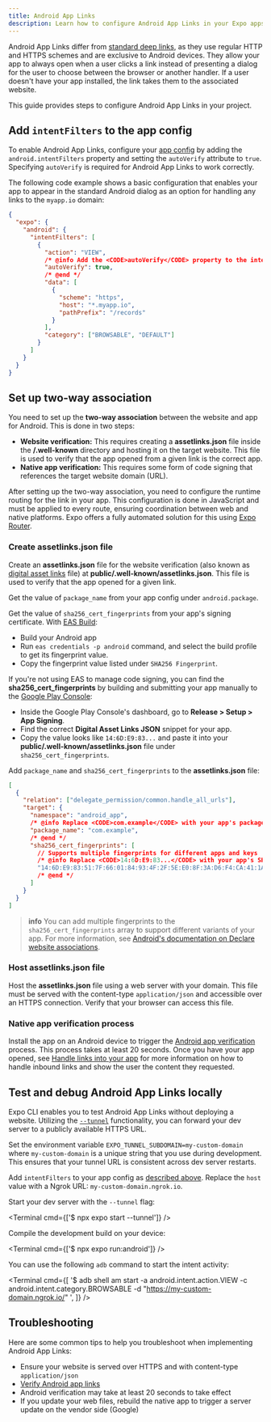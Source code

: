 ```yaml
---
title: Android App Links
description: Learn how to configure Android App Links in your Expo apps to open your app from a standard web URL.
---
```



Android App Links differ from [standard deep links](/linking/into-your-app/), as they use regular HTTP and HTTPS schemes and are exclusive to Android devices. They allow your app to always open when a user clicks a link instead of presenting a dialog for the user to choose between the browser or another handler. If a user doesn't have your app installed, the link takes them to the associated website.

This guide provides steps to configure Android App Links in your project.

## Add `intentFilters` to the app config

To enable Android App Links, configure your [app config](/workflow/configuration/) by adding the `android.intentFilters` property and setting the `autoVerify` attribute to `true`. Specifying `autoVerify` is required for Android App Links to work correctly.

The following code example shows a basic configuration that enables your app to appear in the standard Android dialog as an option for handling any links to the `myapp.io` domain:

```json app.json|collapseHeight=454
{
  "expo": {
    "android": {
      "intentFilters": [
        {
          "action": "VIEW",
          /* @info Add the <CODE>autoVerify</CODE> property to the intent filter in app config to enable app links.*/
          "autoVerify": true,
          /* @end */
          "data": [
            {
              "scheme": "https",
              "host": "*.myapp.io",
              "pathPrefix": "/records"
            }
          ],
          "category": ["BROWSABLE", "DEFAULT"]
        }
      ]
    }
  }
}
```

## Set up two-way association

You need to set up the **two-way association** between the website and app for Android. This is done in two steps:

- **Website verification:** This requires creating a **assetlinks.json** file inside the **/.well-known** directory and hosting it on the target website. This file is used to verify that the app opened from a given link is the correct app.
- **Native app verification:** This requires some form of code signing that references the target website domain (URL).

After setting up the two-way association, you need to configure the runtime routing for the link in your app. This configuration is done in JavaScript and must be applied to every route, ensuring coordination between web and native platforms. Expo offers a fully automated solution for this using [Expo Router](/router/introduction/).

### Create assetlinks.json file

<Step label="1">

Create an **assetlinks.json** file for the website verification (also known as [digital asset links](https://developers.google.com/digital-asset-links/v1/getting-started) file) at **public/.well-known/assetlinks.json**. This file is used to verify that the app opened for a given link.

</Step>

<Step label="2">

Get the value of `package_name` from your app config under `android.package`.

</Step>

<Step label="3">

Get the value of `sha256_cert_fingerprints` from your app's signing certificate. With [EAS Build](/build/setup/):

- Build your Android app
- Run `eas credentials -p android` command, and select the build profile to get its fingerprint value.
- Copy the fingerprint value listed under `SHA256 Fingerprint`.

<Collapsible summary="Alternate method to obtain the SHA256 certificate fingerprint from Google Play Console">

If you're not using EAS to manage code signing, you can find the **sha256_cert_fingerprints** by building and submitting your app manually to the [Google Play Console](https://play.google.com/console/):

- Inside the Google Play Console's dashboard, go to **Release > Setup > App Signing**.
- Find the correct **Digital Asset Links JSON** snippet for your app.
- Copy the value looks like `14:6D:E9:83...` and paste it into your **public/.well-known/assetlinks.json** file under `sha256_cert_fingerprints`.

</Collapsible>

</Step>

<Step label="4">

Add `package_name` and `sha256_cert_fingerprints` to the **assetlinks.json** file:

```json public/.well-known/assetlinks.json
[
  {
    "relation": ["delegate_permission/common.handle_all_urls"],
    "target": {
      "namespace": "android_app",
      /* @info Replace <CODE>com.example</CODE> with your app's package name. */
      "package_name": "com.example",
      /* @end */
      "sha256_cert_fingerprints": [
        // Supports multiple fingerprints for different apps and keys
        /* @info Replace <CODE>14:6D:E9:83...</CODE> with your app's SHA256 certificate fingerprint. */
        "14:6D:E9:83:51:7F:66:01:84:93:4F:2F:5E:E0:8F:3A:D6:F4:CA:41:1A:CF:45:BF:8D:10:76:76:CD"
        /* @end */
      ]
    }
  }
]
```

> **info** You can add multiple fingerprints to the `sha256_cert_fingerprints` array to support different variants of your app. For more information, see [Android's documentation on Declare website associations](https://developer.android.com/training/app-links/verify-android-applinks#web-assoc).

</Step>

### Host assetlinks.json file

Host the **assetlinks.json** file using a web server with your domain. This file must be served with the content-type `application/json` and accessible over an HTTPS connection. Verify that your browser can access this file.

### Native app verification process

Install the app on an Android device to trigger the [Android app verification](https://developer.android.com/training/app-links/verify-android-applinks#web-assoc) process. This process takes at least 20 seconds. Once you have your app opened, see [Handle links into your app](/linking/into-your-app/#handle-urls) for more information on how to handle inbound links and show the user the content they requested.

## Test and debug Android App Links locally

Expo CLI enables you to test Android App Links without deploying a website. Utilizing the [`--tunnel`](/more/expo-cli/#tunneling) functionality, you can forward your dev server to a publicly available HTTPS URL.

<Step label="1">

Set the environment variable `EXPO_TUNNEL_SUBDOMAIN=my-custom-domain` where `my-custom-domain` is a unique string that you use during development. This ensures that your tunnel URL is consistent across dev server restarts.

</Step>

<Step label="2">

Add `intentFilters` to your app config as [described above](#add-intentfilters-to-app-config). Replace the `host` value with a Ngrok URL: `my-custom-domain.ngrok.io`.

</Step>

<Step label="3">

Start your dev server with the `--tunnel` flag:

<Terminal cmd={['$ npx expo start --tunnel']} />

</Step>

<Step label="4">

Compile the development build on your device:

<Terminal cmd={['$ npx expo run:android']} />

</Step>

<Step label="5">

You can use the following `adb` command to start the intent activity:

<Terminal
  cmd={[
    '$ adb shell am start -a android.intent.action.VIEW  -c android.intent.category.BROWSABLE -d "https://my-custom-domain.ngrok.io/" <your-package-name>',
  ]}
/>

</Step>

## Troubleshooting

Here are some common tips to help you troubleshoot when implementing Android App Links:

- Ensure your website is served over HTTPS and with content-type `application/json`
- [Verify Android app links](https://developer.android.com/training/app-links/verify-android-applinks)
- Android verification may take at least 20 seconds to take effect
- If you update your web files, rebuild the native app to trigger a server update on the vendor side (Google)
